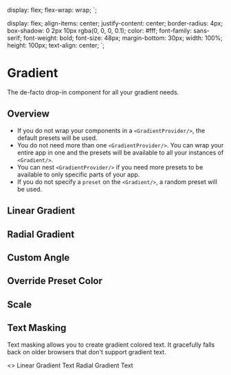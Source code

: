 

  display: flex;
  flex-wrap: wrap;
`;

  display: flex;
  align-items: center;
  justify-content: center;
  border-radius: 4px;
  box-shadow: 0 2px 10px rgba(0, 0, 0, 0.1);
  color: #fff;
  font-family: sans-serif;
  font-weight: bold;
  font-size: 48px;
  margin-bottom: 30px;
  width: 100%;
  height: 100px;
  text-align: center;
`;

<Meta title="Documentation|Gradient" component={Gradient} />

# Gradient

The de-facto drop-in component for all your gradient needs.

## Overview

- If you do not wrap your components in a `<GradientProvider/>`, the default presets will be used.
- You do not need more than one `<GradientProvider/>`. You can wrap your entire app in one and the presets will be available to all your instances of `<Gradient/>`.
- You can nest `<GradientProvider/>` if you need more presets to be available to only specific parts of your app.
- If you do not specify a `preset` on the `<Gradient/>`, a random preset will be used.

## Linear Gradient

<Preview>
  <Story name="Linear Gradient">
    <Gradient preset="tranquil"></Gradient>
  </Story>
</Preview>

## Radial Gradient

<Preview>
  <Story name="Radial Gradient">
    <Gradient preset="tranquil" type="radial"></Gradient>
  </Story>
</Preview>

## Custom Angle

<Preview>
  <Story name="Custom Angle">
    <Gradient preset="tranquil" angle="0"></Gradient>
  </Story>
</Preview>

## Override Preset Color

<Preview>
  <Story name="Override Preset Color">
    <Gradient preset="tranquil" start="rgba(0,0,0,0)"></Gradient>
  </Story>
</Preview>

## Scale

<Preview>
  <Story name="Scale">
    <Gradient preset="tranquil" type="radial" scale="200%"></Gradient>
  </Story>
</Preview>

## Text Masking

Text masking allows you to create gradient colored text. It gracefully falls back on older browsers that don't support gradient text.

<Preview>
  <Story name="Text Masking">
    <>
      <Gradient preset="timber" textMask>
        Linear Gradient Text
      </Gradient>
      <Gradient preset="timber" type="radial" textMask>
        Radial Gradient Text
      </Gradient>
    </>
  </Story>
</Preview>

